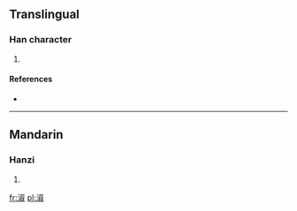 ==Translingual==

===Han character===
{{Han char|rn=85|rad=水|as=13|sn=16|four=3718<sub>6</sub>|canj=水戈人金 (EIOC)}}

# {{defn|Han|sort=水13}}

====References====
* {{Han ref|kx=0653.150|dkj=18402|dj=1063.120|hdz=31763.070|uh=6FAC|ud=28588|bh=E9FA|bd=59898}}

----

==Mandarin==

===Hanzi===
{{cmn-hanzi|pin=[[zī]] ([[zi1]])|wg=tzu<sup>1</sup>}}

# {{defn|Mandarin|sort=水13}}

[[fr:澬]]
[[pl:澬]]